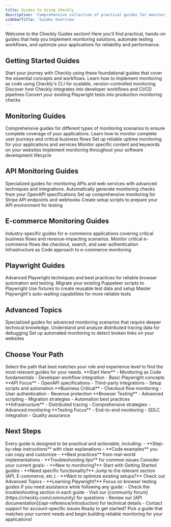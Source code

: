 ```yaml
---
title: Guides to Using Checkly
description: 'Comprehensive collection of practical guides for monitoring, testing, and automation with Checkly'
sidebarTitle: 'Guides Overview'
---
```


<Callout type="info" emoji="📚">
Welcome to the Checkly Guides section! Here you'll find practical, hands-on guides that help you implement monitoring solutions, automate testing workflows, and optimize your applications for reliability and performance.
</Callout>

## Getting Started Guides

<Info>
Start your journey with Checkly using these foundational guides that cover the essential concepts and workflows.
</Info>

<CardGroup cols={3}>
<Card title="Monitoring as Code" icon="code" href="/guides/getting-started-with-monitoring-as-code">
Learn how to implement monitoring as code using Checkly's CLI for scalable, version-controlled monitoring
</Card>

<Card title="Developer Empowerment" icon="users" href="/guides/empowering-developers-with-checkly">
Discover how Checkly integrates into developer workflows and CI/CD pipelines
</Card>

<Card title="Playwright to Monitoring" icon="theater-masks" href="/guides/playwright-testing-to-monitoring">
Convert your existing Playwright tests into production monitoring checks
</Card>
</CardGroup>

## Monitoring Guides

<Tip>
Comprehensive guides for different types of monitoring scenarios to ensure complete coverage of your applications.
</Tip>

<CardGroup cols={2}>
<Card title="End-to-End Monitoring" icon="route" href="/guides/end-to-end-monitoring">
Learn how to monitor complete user journeys and critical business flows
</Card>

<Card title="Uptime Monitoring" icon="arrow-up" href="/guides/uptime-monitoring">
Set up reliable uptime monitoring for your applications and services
</Card>

<Card title="Keyword Monitoring" icon="magnifying-glass" href="/guides/keyword-monitoring">
Monitor specific content and keywords on your websites
</Card>

<Card title="SDLC Monitoring" icon="diagram-project" href="/guides/sdlc-monitoring">
Implement monitoring throughout your software development lifecycle
</Card>
</CardGroup>

## API Monitoring Guides

<Info>
Specialized guides for monitoring APIs and web services with advanced techniques and integrations.
</Info>

<CardGroup cols={3}>
<Card title="OpenAPI Monitoring" icon="file-code" href="/guides/monitoring-an-openapi-spec">
Automatically generate monitoring checks from your OpenAPI specifications
</Card>

<Card title="Stripe API Monitoring" icon="credit-card" href="/guides/monitoring-the-stripe-api">
Set up comprehensive monitoring for Stripe API endpoints and webhooks
</Card>

<Card title="API Setup Scripts" icon="gear" href="/guides/setup-scripts-for-apis">
Create setup scripts to prepare your API environment for testing
</Card>
</CardGroup>

## E-commerce Monitoring Guides

<Warning>
Industry-specific guides for e-commerce applications covering critical business flows and revenue-impacting scenarios.
</Warning>

<CardGroup cols={2}>
<Card title="Playwright E-commerce" icon="shopping-cart" href="/guides/monitoring-ecommerce-apps-using-playwright">
Monitor critical e-commerce flows like checkout, search, and user authentication
</Card>

<Card title="Terraform E-commerce" icon="cloud" href="/guides/monitoring-ecommerce-apps-using-terraform">
Infrastructure as Code approach to e-commerce monitoring
</Card>
</CardGroup>

## Playwright Guides

<Tip>
Advanced Playwright techniques and best practices for reliable browser automation and testing.
</Tip>

<CardGroup cols={3}>
<Card title="Puppeteer Migration" icon="arrow-right" href="/guides/moving-from-puppeteer-to-playwright">
Migrate your existing Puppeteer scripts to Playwright
</Card>

<Card title="Developer Fixtures" icon="flask" href="/guides/developer-fixtures">
Use fixtures to create reusable test data and setup
</Card>

<Card title="Auto-Waiting Methods" icon="clock" href="/guides/auto-waiting-methods">
Master Playwright's auto-waiting capabilities for more reliable tests
</Card>
</CardGroup>

## Advanced Topics

<Warning>
Specialized guides for advanced monitoring scenarios that require deeper technical knowledge.
</Warning>

<CardGroup cols={2}>
<Card title="Reading Traces" icon="chart-line" href="/guides/reading-traces">
Understand and analyze distributed tracing data for debugging
</Card>

<Card title="Broken Link Monitoring" icon="link-slash" href="/guides/how-to-monitor-broken-links">
Set up automated monitoring to detect broken links on your websites
</Card>
</CardGroup>

## Choose Your Path

<Note>
Select the path that best matches your role and experience level to find the most relevant guides for your needs.
</Note>

<CardGroup cols={3}>
<Card title="Beginners" icon="rocket" href="#getting-started-guides">
**Start Here**
- Monitoring as Code fundamentals
- Developer workflow integration
- Basic Playwright concepts
</Card>

<Card title="API Developers" icon="code" href="#api-monitoring-guides">
**API Focus**
- OpenAPI specifications
- Third-party integrations
- Setup scripts and automation
</Card>

<Card title="E-commerce Teams" icon="shopping-cart" href="#e-commerce-monitoring-guides">
**Business Critical**
- Checkout flow monitoring
- User authentication
- Revenue protection
</Card>

<Card title="Playwright Users" icon="theater-masks" href="#playwright-guides">
**Browser Testing**
- Advanced scripting
- Migration strategies  
- Automation best practices
</Card>

<Card title="DevOps Engineers" icon="server" href="#advanced-topics">
**Infrastructure**
- Distributed tracing
- Comprehensive strategies
- Advanced monitoring
</Card>

<Card title="Quality Assurance" icon="shield-check" href="#monitoring-guides">
**Testing Focus**
- End-to-end monitoring
- SDLC integration
- Quality assurance
</Card>
</CardGroup>

## Next Steps

<AccordionGroup>
<Accordion title="What's included in each guide">
Every guide is designed to be practical and actionable, including:
- **Step-by-step instructions** with clear explanations
- **Code examples** you can copy and customize
- **Best practices** from real-world implementations
- **Troubleshooting tips** for common issues
</Accordion>

<Accordion title="How to choose the right guide">
Consider your current goals:
- **New to monitoring?** Start with Getting Started guides
- **Need specific functionality?** Jump to the relevant section (API, E-commerce, etc.)
- **Want to optimize existing setups?** Check out Advanced Topics
- **Learning Playwright?** Focus on browser testing guides
</Accordion>

<Accordion title="Getting help and support">
If you need assistance while following any guide:
- Check the troubleshooting section in each guide
- Visit our [community forum](https://checkly.com/community) for questions
- Review our [API documentation](/api-reference/introduction) for technical details
- Contact support for account-specific issues
</Accordion>
</AccordionGroup>

<Callout type="success" emoji="🚀">
Ready to get started? Pick a guide that matches your current needs and begin building reliable monitoring for your applications!
</Callout> 
